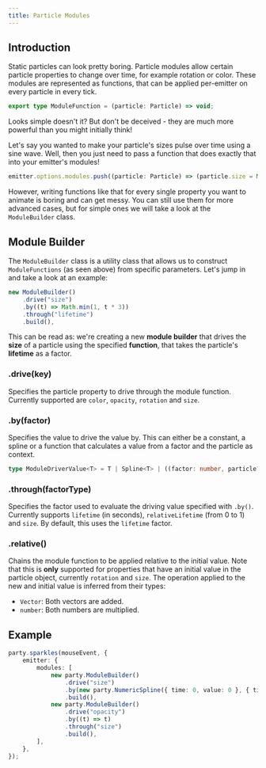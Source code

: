 ```yaml
---
title: Particle Modules
---
```



## Introduction

Static particles can look pretty boring. Particle modules allow certain particle properties to change over time, for example rotation or color. These modules are represented as functions, that can be applied per-emitter on every particle in every tick.

```ts
export type ModuleFunction = (particle: Particle) => void;
```

Looks simple doesn't it? But don't be deceived - they are much more powerful than you might initially think!

Let's say you wanted to make your particle's sizes pulse over time using a sine wave. Well, then you just need to pass a function that does exactly that into your emitter's modules!

```ts
emitter.options.modules.push((particle: Particle) => (particle.size = Math.sin(new Date().getTime() / 1000)));
```

However, writing functions like that for every single property you want to animate is boring and can get messy. You can still use them for more advanced cases, but for simple ones we will take a look at the `ModuleBuilder` class.

## Module Builder

The `ModuleBuilder` class is a utility class that allows us to construct `ModuleFunctions` (as seen above) from specific parameters. Let's jump in and take a look at an example:

```ts
new ModuleBuilder()
    .drive("size")
    .by((t) => Math.min(1, t * 3))
    .through("lifetime")
    .build(),
```

This can be read as: we're creating a new **module builder** that drives the **size** of a particle using the specified **function**, that takes the particle's **lifetime** as a factor.

### .drive(key)

Specifies the particle property to drive through the module function. Currently supported are `color`, `opacity`, `rotation` and `size`.

### .by(factor)

Specifies the value to drive the value by. This can either be a constant, a spline or a function that calculates a value from a factor and the particle as context.

```ts
type ModuleDriverValue<T> = T | Spline<T> | ((factor: number, particle?: Particle) => T);
```

### .through(factorType)

Specifies the factor used to evaluate the driving value specified with `.by()`. Currently supports `lifetime` (in seconds), `relativeLifetime` (from 0 to 1) and `size`. By default, this uses the `lifetime` factor.

### .relative()

Chains the module function to be applied relative to the initial value. Note that this is **only** supported for properties that have an initial value in the particle object, currently `rotation` and `size`. The operation applied to the new and initial value is inferred from their types:

-   `Vector`: Both vectors are added.
-   `number`: Both numbers are multiplied.

## Example

<LiveCodeblock>

```ts
party.sparkles(mouseEvent, {
    emitter: {
        modules: [
            new party.ModuleBuilder()
                .drive("size")
                .by(new party.NumericSpline({ time: 0, value: 0 }, { time: 0.5, value: 1 }, { time: 1, value: 0 }))
                .build(),
            new party.ModuleBuilder()
                .drive("opacity")
                .by((t) => t)
                .through("size")
                .build(),
        ],
    },
});
```

</LiveCodeblock>
